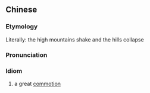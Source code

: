 ==Chinese==
{{zh-forms}}

===Etymology===
Literally: the high mountains shake and the hills collapse

===Pronunciation===
{{zh-pron
|m=yuè hàn shān bēng
|cat=id
}}

===Idiom===
{{zh-idiom}}

# a great [[commotion]]